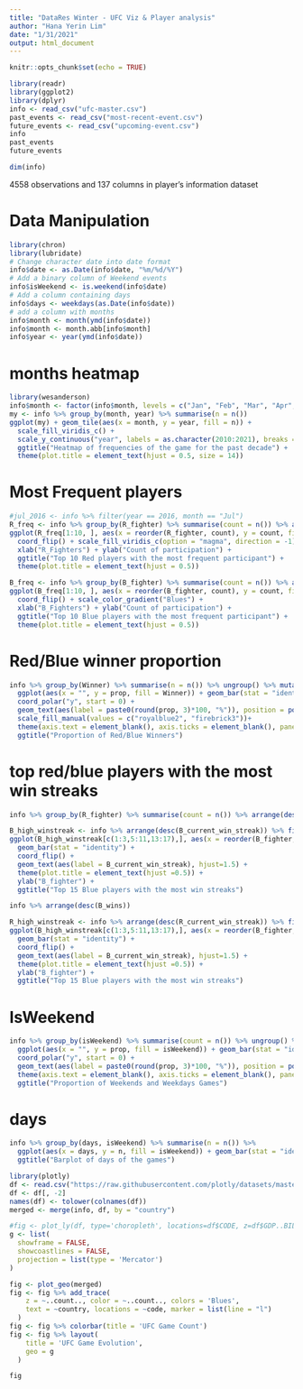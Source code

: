 ```yaml
---
title: "DataRes Winter - UFC Viz & Player analysis"
author: "Hana Yerin Lim"
date: "1/31/2021"
output: html_document
---
```


```r
knitr::opts_chunk$set(echo = TRUE)
```

```r
library(readr)
library(ggplot2)
library(dplyr)
info <- read_csv("ufc-master.csv")
past_events <- read_csv("most-recent-event.csv")
future_events <- read_csv("upcoming-event.csv")
info
past_events
future_events
```

```r
dim(info)
```
4558 observations and 137 columns in player's information dataset 

# Data Manipulation  
```r
library(chron)
library(lubridate)
# Change character date into date format 
info$date <- as.Date(info$date, "%m/%d/%Y")
# Add a binary column of Weekend events 
info$isWeekend <- is.weekend(info$date)
# Add a column containing days 
info$days <- weekdays(as.Date(info$date))
# add a column with months
info$month <- month(ymd(info$date))
info$month <- month.abb[info$month]
info$year <- year(ymd(info$date))
```

# months heatmap 
```r
library(wesanderson)
info$month <- factor(info$month, levels = c("Jan", "Feb", "Mar", "Apr", "May", "Jun","Jul","Aug","Sep","Oct","Nov","Dec"))
my <- info %>% group_by(month, year) %>% summarise(n = n()) 
ggplot(my) + geom_tile(aes(x = month, y = year, fill = n)) +
  scale_fill_viridis_c() + 
  scale_y_continuous("year", labels = as.character(2010:2021), breaks = 2010:2021) +
  ggtitle("Heatmap of frequencies of the game for the past decade") + 
  theme(plot.title = element_text(hjust = 0.5, size = 14))
```

# Most Frequent players 
```r
#jul_2016 <- info %>% filter(year == 2016, month == "Jul")
R_freq <- info %>% group_by(R_fighter) %>% summarise(count = n()) %>% arrange(desc(count))
ggplot(R_freq[1:10, ], aes(x = reorder(R_fighter, count), y = count, fill = count)) + geom_bar(stat = "identity") + 
  coord_flip() + scale_fill_viridis_c(option = "magma", direction = -1) +
  xlab("R_Fighters") + ylab("Count of participation") + 
  ggtitle("Top 10 Red players with the most frequent participant") + 
  theme(plot.title = element_text(hjust = 0.5))

B_freq <- info %>% group_by(B_fighter) %>% summarise(count = n()) %>% arrange(desc(count))
ggplot(B_freq[1:10, ], aes(x = reorder(B_fighter, count), y = count, fill = -count)) + geom_bar(stat = "identity") + 
  coord_flip() + scale_color_gradient("Blues") +
  xlab("B_Fighters") + ylab("Count of participation") + 
  ggtitle("Top 10 Blue players with the most frequent participant") + 
  theme(plot.title = element_text(hjust = 0.5))
```

# Red/Blue winner proportion 
```r
info %>% group_by(Winner) %>% summarise(n = n()) %>% ungroup() %>% mutate(prop = n/sum(n)) %>% 
  ggplot(aes(x = "", y = prop, fill = Winner)) + geom_bar(stat = "identity", color = "white") + 
  coord_polar("y", start = 0) + 
  geom_text(aes(label = paste0(round(prop, 3)*100, "%")), position = position_stack(vjust = 0.5)) + 
  scale_fill_manual(values = c("royalblue2", "firebrick3"))+ 
  theme(axis.text = element_blank(), axis.ticks = element_blank(), panel.grid = element_blank(), plot.title = element_text(hjust =0.5)) + 
  ggtitle("Proportion of Red/Blue Winners")
```

# top red/blue players with the most win streaks 
```r
info %>% group_by(R_fighter) %>% summarise(count = n()) %>% arrange(desc(count)) 

B_high_winstreak <- info %>% arrange(desc(B_current_win_streak)) %>% filter(B_current_win_streak > 5) 
ggplot(B_high_winstreak[c(1:3,5:11,13:17),], aes(x = reorder(B_fighter, B_current_win_streak), y = B_current_win_streak, fill = weight_class)) + 
  geom_bar(stat = "identity") + 
  coord_flip() + 
  geom_text(aes(label = B_current_win_streak), hjust=1.5) + 
  theme(plot.title = element_text(hjust =0.5)) + 
  ylab("B_fighter") +
  ggtitle("Top 15 Blue players with the most win streaks")

info %>% arrange(desc(B_wins))

R_high_winstreak <- info %>% arrange(desc(R_current_win_streak)) %>% filter(R_current_win_streak > 5) 
ggplot(B_high_winstreak[c(1:3,5:11,13:17),], aes(x = reorder(B_fighter, B_current_win_streak), y = B_current_win_streak, fill = weight_class)) + 
  geom_bar(stat = "identity") + 
  coord_flip() + 
  geom_text(aes(label = B_current_win_streak), hjust=1.5) + 
  theme(plot.title = element_text(hjust =0.5)) + 
  ylab("B_fighter") +
  ggtitle("Top 15 Blue players with the most win streaks")
```

# IsWeekend 
```r
info %>% group_by(isWeekend) %>% summarise(count = n()) %>% ungroup() %>% mutate(prop = count/sum(count)) %>%
  ggplot(aes(x = "", y = prop, fill = isWeekend)) + geom_bar(stat = "identity", color = "white") + 
  coord_polar("y", start = 0) +
  geom_text(aes(label = paste0(round(prop, 3)*100, "%")), position = position_stack(vjust = 0.5)) +
  theme(axis.text = element_blank(), axis.ticks = element_blank(), panel.grid = element_blank()) + 
  ggtitle("Proportion of Weekends and Weekdays Games")
```

# days 
```r
info %>% group_by(days, isWeekend) %>% summarise(n = n()) %>% 
  ggplot(aes(x = days, y = n, fill = isWeekend)) + geom_bar(stat = "identity") + 
  ggtitle("Barplot of days of the games")
```

```r
library(plotly)
df <- read.csv("https://raw.githubusercontent.com/plotly/datasets/master/2014_world_gdp_with_codes.csv")
df <- df[, -2]
names(df) <- tolower(colnames(df))
merged <- merge(info, df, by = "country") 

#fig <- plot_ly(df, type='choropleth', locations=df$CODE, z=df$GDP..BILLIONS., text=df$COUNTRY, colorscale="Blues")
g <- list(
  showframe = FALSE,
  showcoastlines = FALSE,
  projection = list(type = 'Mercator')
)

fig <- plot_geo(merged)
fig <- fig %>% add_trace(
    z = ~..count.., color = ~..count.., colors = 'Blues',
    text = ~country, locations = ~code, marker = list(line = "l")
  )
fig <- fig %>% colorbar(title = 'UFC Game Count')
fig <- fig %>% layout(
    title = 'UFC Game Evolution',
    geo = g
  )

fig
```



